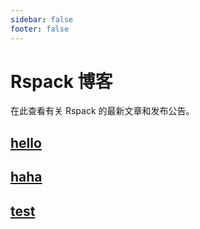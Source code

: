 ```yaml
---
sidebar: false
footer: false
---
```



# Rspack 博客

在此查看有关 Rspack 的最新文章和发布公告。

## [hello](/blog/hello)

## [haha](/blog/haha)

## [test](/blog/test)


<Test />